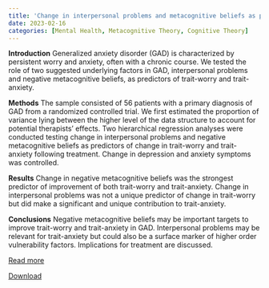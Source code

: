 ```yaml
---
title: 'Change in interpersonal problems and metacognitive beliefs as predictors of improvement in patients with generalized anxiety disorder'
date: 2023-02-16
categories: [Mental Health, Metacognitive Theory, Cognitive Theory]
---
```

**Introduction**
Generalized anxiety disorder (GAD) is characterized by persistent worry and anxiety, often with a chronic course. We tested the role of two suggested underlying factors in GAD, interpersonal problems and negative metacognitive beliefs, as predictors of trait-worry and trait-anxiety.

**Methods**
The sample consisted of 56 patients with a primary diagnosis of GAD from a randomized controlled trial. We first estimated the proportion of variance lying between the higher level of the data structure to account for potential therapists' effects. Two hierarchical regression analyses were conducted testing change in interpersonal problems and negative metacognitive beliefs as predictors of change in trait-worry and trait-anxiety following treatment. Change in depression and anxiety symptoms was controlled.

**Results**
Change in negative metacognitive beliefs was the strongest predictor of improvement of both trait-worry and trait-anxiety. Change in interpersonal problems was not a unique predictor of change in trait-worry but did make a significant and unique contribution to trait-anxiety.

**Conclusions**
Negative metacognitive beliefs may be important targets to improve trait-worry and trait-anxiety in GAD. Interpersonal problems may be relevant for trait-anxiety but could also be a surface marker of higher order vulnerability factors. Implications for treatment are discussed.

[Read more](https://doi.org/10.1002/cpp.2841)

[Download](changeinterp.pdf)

